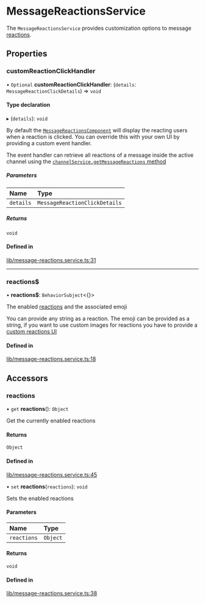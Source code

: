 # MessageReactionsService

The `MessageReactionsService` provides customization options to message [reactions](https://getstream.io/chat/docs/javascript/send_reaction/?language=javascript).

## Properties

### customReactionClickHandler

• `Optional` **customReactionClickHandler**: (`details`: `MessageReactionClickDetails`) => `void`

#### Type declaration

▸ (`details`): `void`

By default the [`MessageReactionsComponent`](../../components/MessageReactionsComponent) will display the reacting users when a reaction is clicked. You can override this with your own UI by providing a custom event handler.

The event handler can retrieve all reactions of a message inside the active channel using the [`channelService.getMessageReactions` method](../../services/ChannelService/#getmessagereactions)

##### Parameters

| Name | Type |
| :------ | :------ |
| `details` | `MessageReactionClickDetails` |

##### Returns

`void`

#### Defined in

[lib/message-reactions.service.ts:31](https://github.com/GetStream/stream-chat-angular/blob/7980631/projects/stream-chat-angular/src/lib/message-reactions.service.ts#L31)

___

### reactions$

• **reactions$**: `BehaviorSubject`<{}\>

The enabled [reactions](https://getstream.io/chat/docs/javascript/send_reaction/?language=javascript) and the associated emoji

You can provide any string as a reaction. The emoji can be provided as a string, if you want to use custom images for reactions you have to provide a [custom reactions UI](../../services/CustomTemplatesService/#messagereactionstemplate)

#### Defined in

[lib/message-reactions.service.ts:18](https://github.com/GetStream/stream-chat-angular/blob/7980631/projects/stream-chat-angular/src/lib/message-reactions.service.ts#L18)

## Accessors

### reactions

• `get` **reactions**(): `Object`

Get the currently enabled reactions

#### Returns

`Object`

#### Defined in

[lib/message-reactions.service.ts:45](https://github.com/GetStream/stream-chat-angular/blob/7980631/projects/stream-chat-angular/src/lib/message-reactions.service.ts#L45)

• `set` **reactions**(`reactions`): `void`

Sets the enabled reactions

#### Parameters

| Name | Type |
| :------ | :------ |
| `reactions` | `Object` |

#### Returns

`void`

#### Defined in

[lib/message-reactions.service.ts:38](https://github.com/GetStream/stream-chat-angular/blob/7980631/projects/stream-chat-angular/src/lib/message-reactions.service.ts#L38)
